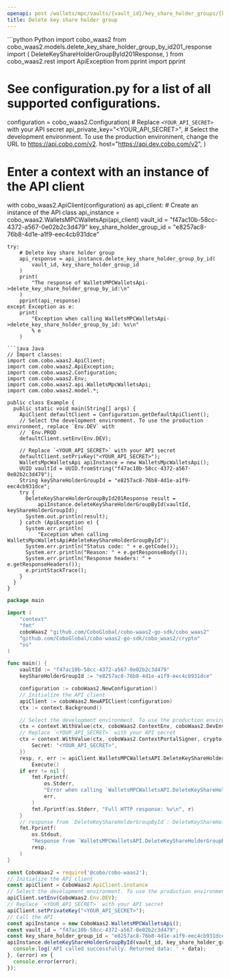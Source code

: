 ```yaml
---
openapi: post /wallets/mpc/vaults/{vault_id}/key_share_holder_groups/{key_share_holder_group_id}/delete
title: Delete key share holder group
---
```


<RequestExample>
```python Python
import cobo_waas2
from cobo_waas2.models.delete_key_share_holder_group_by_id201_response import (
    DeleteKeyShareHolderGroupById201Response,
)
from cobo_waas2.rest import ApiException
from pprint import pprint

# See configuration.py for a list of all supported configurations.
configuration = cobo_waas2.Configuration(
    # Replace `<YOUR_API_SECRET>` with your API secret
    api_private_key="<YOUR_API_SECRET>",
    # Select the development environment. To use the production environment, change the URL to https://api.cobo.com/v2.
    host="https://api.dev.cobo.com/v2",
)
# Enter a context with an instance of the API client
with cobo_waas2.ApiClient(configuration) as api_client:
    # Create an instance of the API class
    api_instance = cobo_waas2.WalletsMPCWalletsApi(api_client)
    vault_id = "f47ac10b-58cc-4372-a567-0e02b2c3d479"
    key_share_holder_group_id = "e8257ac8-76b8-4d1e-a1f9-eec4cb931dce"

    try:
        # Delete key share holder group
        api_response = api_instance.delete_key_share_holder_group_by_id(
            vault_id, key_share_holder_group_id
        )
        print(
            "The response of WalletsMPCWalletsApi->delete_key_share_holder_group_by_id:\n"
        )
        pprint(api_response)
    except Exception as e:
        print(
            "Exception when calling WalletsMPCWalletsApi->delete_key_share_holder_group_by_id: %s\n"
            % e
        )

```
```java Java
// Import classes:
import com.cobo.waas2.ApiClient;
import com.cobo.waas2.ApiException;
import com.cobo.waas2.Configuration;
import com.cobo.waas2.Env;
import com.cobo.waas2.api.WalletsMpcWalletsApi;
import com.cobo.waas2.model.*;

public class Example {
  public static void main(String[] args) {
    ApiClient defaultClient = Configuration.getDefaultApiClient();
    // Select the development environment. To use the production environment, replace `Env.DEV` with
    // `Env.PROD
    defaultClient.setEnv(Env.DEV);

    // Replace `<YOUR_API_SECRET>` with your API secret
    defaultClient.setPrivKey("<YOUR_API_SECRET>");
    WalletsMpcWalletsApi apiInstance = new WalletsMpcWalletsApi();
    UUID vaultId = UUID.fromString("f47ac10b-58cc-4372-a567-0e02b2c3d479");
    String keyShareHolderGroupId = "e8257ac8-76b8-4d1e-a1f9-eec4cb931dce";
    try {
      DeleteKeyShareHolderGroupById201Response result =
          apiInstance.deleteKeyShareHolderGroupById(vaultId, keyShareHolderGroupId);
      System.out.println(result);
    } catch (ApiException e) {
      System.err.println(
          "Exception when calling WalletsMpcWalletsApi#deleteKeyShareHolderGroupById");
      System.err.println("Status code: " + e.getCode());
      System.err.println("Reason: " + e.getResponseBody());
      System.err.println("Response headers: " + e.getResponseHeaders());
      e.printStackTrace();
    }
  }
}

```
```go Go
package main

import (
	"context"
	"fmt"
	coboWaas2 "github.com/CoboGlobal/cobo-waas2-go-sdk/cobo_waas2"
	"github.com/CoboGlobal/cobo-waas2-go-sdk/cobo_waas2/crypto"
	"os"
)

func main() {
	vaultId := "f47ac10b-58cc-4372-a567-0e02b2c3d479"
	keyShareHolderGroupId := "e8257ac8-76b8-4d1e-a1f9-eec4cb931dce"

	configuration := coboWaas2.NewConfiguration()
	// Initialize the API client
	apiClient := coboWaas2.NewAPIClient(configuration)
	ctx := context.Background()

	// Select the development environment. To use the production environment, replace coboWaas2.DevEnv with coboWaas2.ProdEnv
	ctx = context.WithValue(ctx, coboWaas2.ContextEnv, coboWaas2.DevEnv)
	// Replace `<YOUR_API_SECRET>` with your API secret
	ctx = context.WithValue(ctx, coboWaas2.ContextPortalSigner, crypto.Ed25519Signer{
		Secret: "<YOUR_API_SECRET>",
	})
	resp, r, err := apiClient.WalletsMPCWalletsAPI.DeleteKeyShareHolderGroupById(ctx, vaultId, keyShareHolderGroupId).
		Execute()
	if err != nil {
		fmt.Fprintf(
			os.Stderr,
			"Error when calling `WalletsMPCWalletsAPI.DeleteKeyShareHolderGroupById``: %v\n",
			err,
		)
		fmt.Fprintf(os.Stderr, "Full HTTP response: %v\n", r)
	}
	// response from `DeleteKeyShareHolderGroupById`: DeleteKeyShareHolderGroupById201Response
	fmt.Fprintf(
		os.Stdout,
		"Response from `WalletsMPCWalletsAPI.DeleteKeyShareHolderGroupById`: %v\n",
		resp,
	)
}

```
```javascript JavaScript
const CoboWaas2 = require('@cobo/cobo-waas2');
// Initialize the API client
const apiClient = CoboWaas2.ApiClient.instance
// Select the development environment. To use the production environment, replace `Env.DEV` with `Env.PROD`
apiClient.setEnv(CoboWaas2.Env.DEV);
// Replace `<YOUR_API_SECRET>` with your API secret
apiClient.setPrivateKey("<YOUR_API_SECRET>");
// Call the API
const apiInstance = new CoboWaas2.WalletsMPCWalletsApi();
const vault_id = "f47ac10b-58cc-4372-a567-0e02b2c3d479";
const key_share_holder_group_id = "e8257ac8-76b8-4d1e-a1f9-eec4cb931dce";
apiInstance.deleteKeyShareHolderGroupById(vault_id, key_share_holder_group_id).then((data) => {
  console.log('API called successfully. Returned data: ' + data);
}, (error) => {
  console.error(error);
});
```
</RequestExample>
